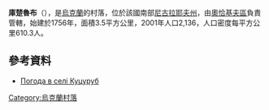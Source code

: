 {{coord|46|38|53|N|31|36|41|E|scale:100000|display=title}}

'''庫楚魯布'''（{{lang-uk|Куцуруб}}），是[[烏克蘭|烏克蘭]]的村落，位於該國南部[[尼古拉耶夫州|尼古拉耶夫州]]，由[[奧恰基夫區|奧恰基夫區]]負責管轄，始建於1756年，面積3.5平方公里，2001年人口2,136，人口密度每平方公里610.3人。

==參考資料==
* [http://weather.in.ua/ua/nikolaevskaja/12930 Погода в селі Куцуруб] {{Wayback|url=http://weather.in.ua/ua/nikolaevskaja/12930 |date=20170805030618 }}

{{Ukraine-geo-stub}}
[[Category:烏克蘭村落|Category:烏克蘭村落]]